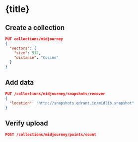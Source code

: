 
# {title}

## Create a collection

```json withRunButton=true
PUT collections/midjourney
{
  "vectors": {
    "size": 512,
    "distance": "Cosine"
  }
}
```

## Add data

```json withRunButton=true
PUT /collections/midjourney/snapshots/recover
{
  "location": "http://snapshots.qdrant.io/midlib.snapshot"
}
```

## Verify upload
```json withRunButton=true
POST /collections/midjourney/points/count
```